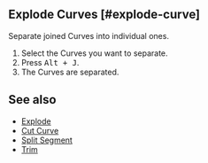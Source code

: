 
## Explode Curves [#explode-curve]

<Reference shortcut="" command="Explode Curves" button="" />

Separate joined Curves into individual ones.

1. Select the Curves you want to separate.
2. Press <kbd>Alt + J</kbd>.
3. The Curves are separated.

## See also
- [Explode](../explode)
- [Cut Curve](./cut-curve)
- [Split Segment](./split-segment)
- [Trim](./trim)
